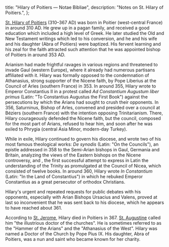   title: "Hilary of Poitiers — Notae Bibliae",
  description: "Notes on St. Hilary of Poitiers.",
};

<Initial text="Hilary of Poitiers"/>

[St. Hilary of Poitiers](/glossary/names#hilary) (310–367 AD) was born in Poitier (west-central France) in around 310 AD. He grew up in a pagan family, and received a good education which included a high level of Greek. He later studied the Old and New Testament writings which led to his conversion, and he and his wife and his daughter (Abra of Poitiers) were baptized. His fervent learning and his zeal for the faith attracted such attention that he was appointed bishop of Poitiers in around 353 AD.

Arianism had made frightful ravages in various regions and threatened to invade Gaul (western Europe), where it already had numerous partisans affiliated with it. Hilary was formally opposed to the condemnation of Athanasius, strong supporter of the Nicene faith, by Pope Liberius at the Council of Arles (southern France) in 353. In around 355, Hilary wrote to Emperor Constantius II in a protest called *Ad Constantium Augustum liber primus* (Latin: "To Constantius Augustus the First Book") against the persecutions by which the Arians had sought to crush their opponents. In 356, Saturninus, Bishop of Arles, convened and presided over a council at Béziers (southern France) with the intention opposing Trinitarianism. There, Hilary courageously defended the Nicene faith, but the council, composed for the most part of Arians, refused to hear him, and soon after he was exiled to Phrygia (central Asia Minor, modern-day Turkey).

While in exile, Hilary continued to govern his diocese, and wrote two of his most famous theological works: *De synodis* (Latin: "On the Councils"), an epistle addressed in 358 to the Semi-Arian bishops in Gaul, Germania and Britain, analyzing the views of the Eastern bishops on the Nicene controversy, and *<Definition lang="latin" anchor="de-trinitate" text="De trinitate"/>*, the first successful attempt to express in Latin the understanding of the Trinity as promulgated at the Council of Nicea, which consisted of twelve books. In around 360, Hilary wrote *In Constantium* (Latin: "In the Land of Constantius") in which he rebuked Emperor Constantius as a great persecutor of orthodox Christians.

Hilary's urgent and repeated requests for public debates with his opponents, especially with Arian Bishops Ursacius and Valens, proved at last so inconvenient that he was sent back to his diocese, which he appears to have reached about 361.

According to [St. Jerome](/people/saints/latin-fathers/jerome-of-stridon), Hilary died in Poitiers in 367. [St. Augustine](/people/saints/latin-fathers/augustine-of-hippo) called him "the illustrious doctor of the churches". He is sometimes referred to as the "Hammer of the Arians" and the "Athanasius of the West". Hilary was named a Doctor of the Church by Pope Pius IX. His daughter, Abra of Poitiers, was a nun and saint who became known for her charity.
